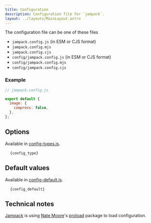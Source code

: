 ```yaml
---
title: Configuration
description: Configuration file for `jampack`.
layout: ../layouts/MainLayout.astro
---
```



The configuration file can be one of these files

- `jampack.config.js` (in ESM or CJS format)
- `jampack.config.mjs`
- `jampack.config.cjs`
- `config/jampack.config.js` (in ESM or CJS format)
- `config/jampack.config.mjs`
- `config/jampack.config.cjs`

### Example

```js
// jampack.config.js

export default {
  image: {
    compress: false,
  },
};
```

## Options

Available in [config-types.js](https://github.com/divriots/jampack/blob/main/src/config-types.ts).

<pre class="astro-code">
  <code>{config_type}</code>
</pre>

## Default values

Available in [config-default.js](https://github.com/divriots/jampack/blob/main/src/config-default.ts).

<pre class="astro-code">
  <code>{config_default}</code>
</pre>

## Technical notes

[Jampack](/) is using [Nate Moore](https://github.com/natemoo-re)'s [proload](https://github.com/natemoo-re/proload) package to load configuration.
